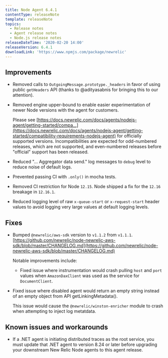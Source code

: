 ```yaml
---
title: Node Agent 6.4.1
contentType: releaseNote
template: releaseNote
topics:
  - Release notes
  - Agent release notes
  - Node.js release notes
releaseDateTime: '2020-02-20 14:00'
releaseVersion: 6.4.1
downloadLink: 'https://www.npmjs.com/package/newrelic'
---
```


## Improvements

* Removed calls to `OutgoingMessage.prototype._headers` in favor of using public `getHeaders` API (thanks to @adityasabnis for bringing this to our attention).
* Removed engine upper-bound to enable easier experimentation of newer Node versions with the agent for customers.

  Please see [https://docs.newrelic.com/docs/agents/nodejs-agent/getting-started/compa...](https://docs.newrelic.com/docs/agents/nodejs-agent/getting-started/compatibility-requirements-nodejs-agent) for officially supported versions. Incompatibilities are expected for odd-numbered releases, which are not supported, and even-numbered releases before "official" support has been released.
* Reduced "... Aggregator data send." log messages to `debug` level to reduce noise of default logs.
* Prevented passing CI with `.only()` in mocha tests.
* Removed CI restriction for Node `12.15`. Node shipped a fix for the `12.16` breakage in `12.16.1`.
* Reduced logging level of raw `x-queue-start` or `x-request-start` header values to avoid logging very large values at default logging levels.

## Fixes

* Bumped `@newrelic/aws-sdk` version to `v1.1.2` from `v1.1.1`. [https://github.com/newrelic/node-newrelic-aws-sdk/blob/master/CHANGELOG.md](https://github.com/newrelic/node-newrelic-aws-sdk/blob/master/CHANGELOG.md)

  Notable improvements include:

  * Fixed issue where instrumentation would crash pulling `host` and `port` values when `AmazonDaxClient` was used as the service for `DocumentClient`.
* Fixed issue where disabled agent would return an empty string instead of an empty object from API getLinkingMetadata().

  This issue would cause the `@newrelic/winston-enricher` module to crash when attempting to inject log metatdata.

## Known issues and workarounds

* If a .NET agent is initiating distributed traces as the root service, you must update that .NET agent to version 8.24 or later before upgrading your downstream New Relic Node agents to this agent release.
